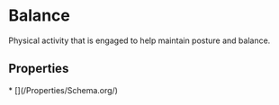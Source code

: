   
# Balance

Physical activity that is engaged to help maintain posture and balance.

## Properties

<Grid>
* [](/Properties/Schema.org/)
</Grid>

